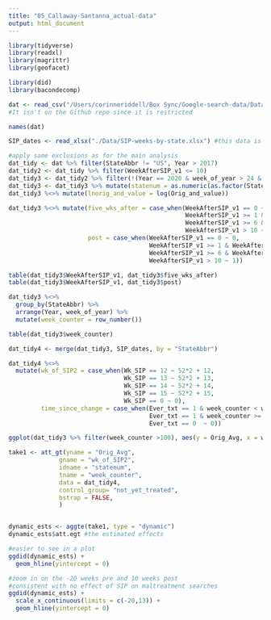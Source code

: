 ```yaml
---
title: "05_Callaway-Santanna_actual-data"
output: html_document
---
```


```r
library(tidyverse)
library(readxl)
library(magrittr)
library(geofacet)

library(did)
library(bacondecomp)
```

```r
dat <- read_csv("/Users/corinneriddell/Box Sync/Google-search-data/Data-for-Analysis/Analytic Data Set/Child-Maltrxt-Data-For-Analysis-Final.csv") #this is the data returned by Google API
#It isn't on the Github repo since it is restricted

names(dat)

SIP_dates <- read_xlsx("./Data/SIP-weeks-by-state.xlsx") #this data is in the Github repo

#apply same exclusions as for the main analysis
dat_tidy <- dat %>% filter(StateAbbr != "US", Year > 2017)
dat_tidy2 <- dat_tidy %>% filter(WeekAfterSIP_v1 <= 10)
dat_tidy3 <- dat_tidy2 %>% filter(!(Year == 2020 & week_of_year > 24 & EverSIP == 0))
dat_tidy3 <- dat_tidy3 %>% mutate(statenum = as.numeric(as.factor(StateAbbr)))
dat_tidy3 %<>% mutate(lnorig_and_value = log(Orig_and_value))

dat_tidy3 %<>% mutate(five_wks_after = case_when(WeekAfterSIP_v1 == 0 ~ 0,
                                                 WeekAfterSIP_v1 >= 1 & WeekAfterSIP_v1 <= 5 ~ 1, 
                                                 WeekAfterSIP_v1 >= 6 & WeekAfterSIP_v1 <= 10 ~ 2,
                                                 WeekAfterSIP_v1 > 10 ~ 3),
                      post = case_when(WeekAfterSIP_v1 == 0 ~ 0,
                                       WeekAfterSIP_v1 >= 1 & WeekAfterSIP_v1 <= 5 ~ 1, 
                                       WeekAfterSIP_v1 >= 6 & WeekAfterSIP_v1 <= 10 ~ 1,
                                       WeekAfterSIP_v1 > 10 ~ 1))

table(dat_tidy3$WeekAfterSIP_v1, dat_tidy3$five_wks_after)
table(dat_tidy3$WeekAfterSIP_v1, dat_tidy3$post)

dat_tidy3 %<>% 
  group_by(StateAbbr) %>% 
  arrange(Year, week_of_year) %>% 
  mutate(week_counter = row_number())

table(dat_tidy3$week_counter)

dat_tidy4 <- merge(dat_tidy3, SIP_dates, by = "StateAbbr")

dat_tidy4 %<>% 
  mutate(wk_of_SIP2 = case_when(Wk_SIP == 12 ~ 52*2 + 12,
                                Wk_SIP == 13 ~ 52*2 + 13, 
                                Wk_SIP == 14 ~ 52*2 + 14, 
                                Wk_SIP == 15 ~ 52*2 + 15,
                                Wk_SIP == 0 ~ 0),
         time_since_change = case_when(Ever_txt == 1 & week_counter < wk_of_SIP2 ~ 0,
                                       Ever_txt == 1 & week_counter >= wk_of_SIP2 ~ week_counter - wk_of_SIP2 + 1,
                                       Ever_txt == 0  ~ 0))

```

```r
ggplot(dat_tidy3 %>% filter(week_counter >100), aes(y = Orig_Avg, x = week_counter)) + geom_line() + facet_geo(~StateAbbr)

take1 <- att_gt(yname = "Orig_Avg",
              gname = "wk_of_SIP2",
              idname = "statenum",
              tname = "week_counter",
              data = dat_tidy4,
              control_group= "not_yet_treated",
              bstrap = FALSE,
              )


dynamic_ests <- aggte(take1, type = "dynamic")
dynamic_ests$att.egt #the estimated effects 

#easier to see in a plot
ggdid(dynamic_ests) + 
  geom_hline(yintercept = 0)

#zoom in on the -20 weeks pre and 10 weeks post
#consistent with no effect of SIP on maltreatment searches
ggdid(dynamic_ests) + 
  scale_x_continuous(limits = c(-20,13)) +
  geom_hline(yintercept = 0)
  
```


